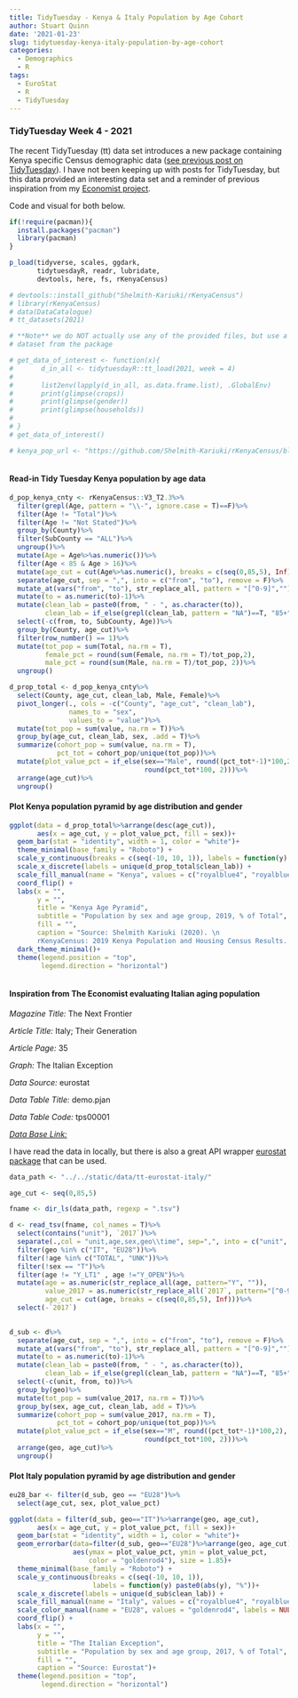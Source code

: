 ```yaml
---
title: TidyTuesday - Kenya & Italy Population by Age Cohort
author: Stuart Quinn
date: '2021-01-23'
slug: tidytuesday-kenya-italy-population-by-age-cohort
categories:
  - Demographics
  - R
tags:
  - EuroStat
  - R
  - TidyTuesday
---
```


### TidyTuesday Week 4 - 2021

The recent TidyTuesday (tt) data set introduces a new package containing Kenya specific Census demographic data ([see previous post on TidyTuesday][1]). I have not been keeping up with posts for TidyTuesday, but this data provided an interesting data set and a reminder of previous inspiration from my [Economist project][2]. 

Code and visual for both below.

```r

if(!require(pacman)){
  install.packages("pacman")
  library(pacman)
}

p_load(tidyverse, scales, ggdark, 
       tidytuesdayR, readr, lubridate, 
       devtools, here, fs, rKenyaCensus)

# devtools::install_github("Shelmith-Kariuki/rKenyaCensus")
# library(rKenyaCensus)
# data(DataCatalogue)
# tt_datasets(2021)

# **Note** we do NOT actually use any of the provided files, but use a different
# dataset from the package

# get_data_of_interest <- function(x){
#       d_in_all <- tidytuesdayR::tt_load(2021, week = 4)
# 
#       list2env(lapply(d_in_all, as.data.frame.list), .GlobalEnv)
#       print(glimpse(crops))
#       print(glimpse(gender))
#       print(glimpse(households))
# 
# }
# get_data_of_interest()

# kenya_pop_url <- "https://github.com/Shelmith-Kariuki/rKenyaCensus/blob/master/data/V1_T2.3.rda?raw=true"



```


#### Read-in Tidy Tuesday Kenya population by age data


```r

d_pop_kenya_cnty <- rKenyaCensus::V3_T2.3%>%
  filter(grepl(Age, pattern = "\\-", ignore.case = T)==F)%>%
  filter(Age != "Total")%>%
  filter(Age != "Not Stated")%>%
  group_by(County)%>%
  filter(SubCounty == "ALL")%>%
  ungroup()%>%
  mutate(Age = Age%>%as.numeric())%>%
  filter(Age < 85 & Age > 16)%>%
  mutate(age_cut = cut(Age%>%as.numeric(), breaks = c(seq(0,85,5), Inf)))%>%
  separate(age_cut, sep = ",", into = c("from", "to"), remove = F)%>%
  mutate_at(vars("from", "to"), str_replace_all, pattern = "[^0-9]","")%>%
  mutate(to = as.numeric(to)-1)%>%
  mutate(clean_lab = paste0(from, " - ", as.character(to)), 
         clean_lab = if_else(grepl(clean_lab, pattern = "NA")==T, "85+", clean_lab))%>%
  select(-c(from, to, SubCounty, Age))%>%
  group_by(County, age_cut)%>%
  filter(row_number() == 1)%>%
  mutate(tot_pop = sum(Total, na.rm = T), 
         female_pct = round(sum(Female, na.rm = T)/tot_pop,2), 
         male_pct = round(sum(Male, na.rm = T)/tot_pop, 2))%>%
  ungroup()

d_prop_total <- d_pop_kenya_cnty%>%
  select(County, age_cut, clean_lab, Male, Female)%>%
  pivot_longer(., cols = -c("County", "age_cut", "clean_lab"),
               names_to = "sex", 
               values_to = "value")%>%
  mutate(tot_pop = sum(value, na.rm = T))%>%
  group_by(age_cut, clean_lab, sex, .add = T)%>%
  summarize(cohort_pop = sum(value, na.rm = T), 
            pct_tot = cohort_pop/unique(tot_pop))%>%
  mutate(plot_value_pct = if_else(sex=="Male", round((pct_tot*-1)*100,2), 
                                  round(pct_tot*100, 2)))%>%
  arrange(age_cut)%>%
  ungroup()

```


#### Plot Kenya population pyramid by age distribution and gender

```r

  
ggplot(data = d_prop_total%>%arrange(desc(age_cut)),
       aes(x = age_cut, y = plot_value_pct, fill = sex))+ 
  geom_bar(stat = "identity", width = 1, color = "white")+
  theme_minimal(base_family = "Roboto") + 
  scale_y_continuous(breaks = c(seq(-10, 10, 1)), labels = function(y) paste0(abs(y), "%"))+ 
  scale_x_discrete(labels = unique(d_prop_total$clean_lab)) + 
  scale_fill_manual(name = "Kenya", values = c("royalblue4", "royalblue1")) + 
  coord_flip() + 
  labs(x = "", 
       y = "", 
       title = "Kenya Age Pyramid", 
       subtitle = "Population by sex and age group, 2019, % of Total", 
       fill = "", 
       caption = "Source: Shelmith Kariuki (2020). \n
       rKenyaCensus: 2019 Kenya Population and Housing Census Results. R package version 0.0.2")+
  dark_theme_minimal()+
  theme(legend.position = "top", 
        legend.direction = "horizontal")



```


#### Inspiration from The Economist evaluating Italian aging population

*Magazine Title:* The Next Frontier

*Article Title:* Italy; Their Generation

*Article Page:* 35

*Graph:* The Italian Exception


*Data Source:* eurostat

*Data Table Title:* demo.pjan

*Data Table Code:* tps00001

*[Data Base Link:][3]* 

I have read the data in locally, but there is also a great API wrapper [eurostat package][4] that can be used. 

```r

data_path <- "../../static/data/tt-eurostat-italy/"

age_cut <- seq(0,85,5)

fname <- dir_ls(data_path, regexp = ".tsv")

d <- read_tsv(fname, col_names = T)%>%
  select(contains("unit"), `2017`)%>%
  separate(.,col = "unit,age,sex,geo\\time", sep=",", into = c("unit", "age", "sex", "geo"))%>%
  filter(geo %in% c("IT", "EU28"))%>%
  filter(!age %in% c("TOTAL", "UNK"))%>%
  filter(!sex == "T")%>%
  filter(age != "Y_LT1" , age !="Y_OPEN")%>%
  mutate(age = as.numeric(str_replace_all(age, pattern="Y", "")), 
         value_2017 = as.numeric(str_replace_all(`2017`, pattern="[^0-9]", "")), 
         age_cut = cut(age, breaks = c(seq(0,85,5), Inf)))%>%
  select(-`2017`)
  

d_sub <- d%>%
  separate(age_cut, sep = ",", into = c("from", "to"), remove = F)%>%
  mutate_at(vars("from", "to"), str_replace_all, pattern = "[^0-9]","")%>%
  mutate(to = as.numeric(to)-1)%>%
  mutate(clean_lab = paste0(from, " - ", as.character(to)), 
         clean_lab = if_else(grepl(clean_lab, pattern = "NA")==T, "85+", clean_lab))%>%
  select(-c(unit, from, to))%>%
  group_by(geo)%>%
  mutate(tot_pop = sum(value_2017, na.rm = T))%>%
  group_by(sex, age_cut, clean_lab, add = T)%>%
  summarize(cohort_pop = sum(value_2017, na.rm = T), 
            pct_tot = cohort_pop/unique(tot_pop))%>%
  mutate(plot_value_pct = if_else(sex=="M", round((pct_tot*-1)*100,2), 
                                  round(pct_tot*100, 2)))%>%
  arrange(geo, age_cut)%>%
  ungroup()

```

#### Plot Italy population pyramid by age distribution and gender

```r

eu28_bar <- filter(d_sub, geo == "EU28")%>%
  select(age_cut, sex, plot_value_pct)

ggplot(data = filter(d_sub, geo=="IT")%>%arrange(geo, age_cut), 
       aes(x = age_cut, y = plot_value_pct, fill = sex))+ 
  geom_bar(stat = "identity", width = 1, color = "white")+
  geom_errorbar(data=filter(d_sub, geo=="EU28")%>%arrange(geo, age_cut), 
                aes(ymax = plot_value_pct, ymin = plot_value_pct, 
                    color = "goldenrod4"), size = 1.85)+
  theme_minimal(base_family = "Roboto") + 
  scale_y_continuous(breaks = c(seq(-10, 10, 1)), 
                     labels = function(y) paste0(abs(y), "%"))+ 
  scale_x_discrete(labels = unique(d_sub$clean_lab)) + 
  scale_fill_manual(name = "Italy", values = c("royalblue4", "royalblue1")) + 
  scale_color_manual(name = "EU28", values = "goldenrod4", labels = NULL)+
  coord_flip() + 
  labs(x = "", 
       y = "", 
       title = "The Italian Exception", 
       subtitle = "Population by sex and age group, 2017, % of Total", 
       fill = "", 
       caption = "Source: Eurostat")+
  theme(legend.position = "top", 
        legend.direction = "horizontal")

```


[1]: https://www.siq-blog.com/2020/02/25/tidytuesday-2020-wk9/
[2]: https://www.siq-blog.com/2019/01/21/visualization-practice-in-r-economist-replication/
[3]: https://ec.europa.eu/eurostat/web/population-demography-migration-projections/data/main-tables
[4]: https://cran.r-project.org/web/packages/eurostat/index.html
